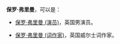 '''保罗·弗里曼'''，可以是：

* [[保罗·弗里曼_(演员)|保罗·弗里曼 (演员)]]，英国男演员。

* [[保罗·弗里曼_(词作家)|保罗·弗里曼 (词作家)]]，英国威尔士词作家。

{{disambig|Cat=五字人名消歧义}}